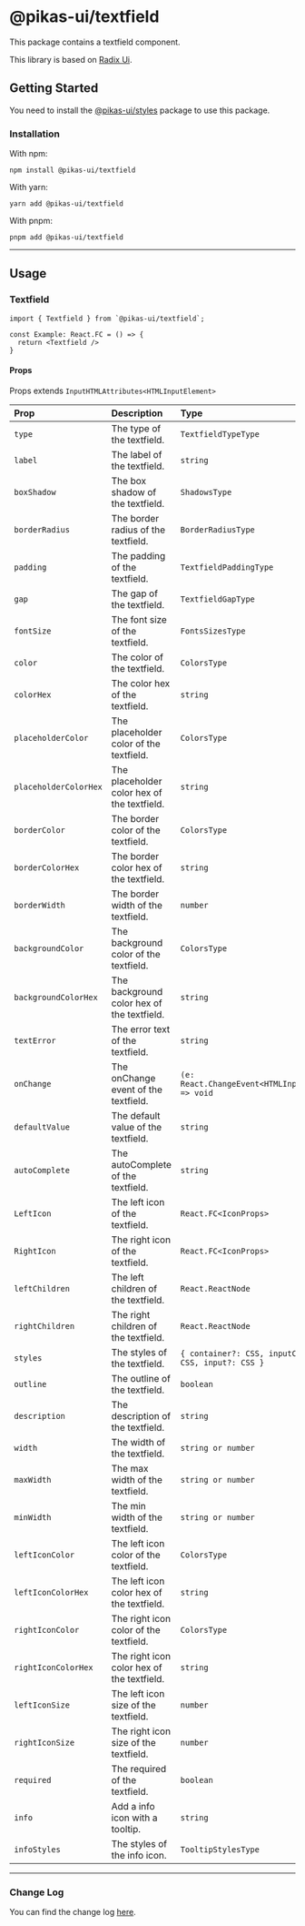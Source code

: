 # @pikas-ui/textfield

This package contains a textfield component.

This library is based on [Radix Ui](https://www.radix-ui.com/).

## Getting Started

You need to install the [@pikas-ui/styles](../styles/README.md) package to use this package.

### Installation

With npm:

```
npm install @pikas-ui/textfield
```

With yarn:

```
yarn add @pikas-ui/textfield
```

With pnpm:

```
pnpm add @pikas-ui/textfield
```

---

## Usage

### Textfield

```tsx
import { Textfield } from `@pikas-ui/textfield`;

const Example: React.FC = () => {
  return <Textfield />
}
```

#### Props

Props extends `InputHTMLAttributes<HTMLInputElement>`

| Prop                  | Description                                 | Type                                                     | Default             |
| :-------------------- | :------------------------------------------ | :------------------------------------------------------- | :------------------ |
| `type`                | The type of the textfield.                  | `TextfieldTypeType`                                      | `"text"`            |
| `label`               | The label of the textfield.                 | `string`                                                 | -                   |
| `boxShadow`           | The box shadow of the textfield.            | `ShadowsType`                                            | `"DIMINUTION_1"`    |
| `borderRadius`        | The border radius of the textfield.         | `BorderRadiusType`                                       | `"md"`              |
| `padding`             | The padding of the textfield.               | `TextfieldPaddingType`                                   | `"md"`              |
| `gap`                 | The gap of the textfield.                   | `TextfieldGapType`                                       | -                   |
| `fontSize`            | The font size of the textfield.             | `FontsSizesType`                                         | `"EM-MEDIUM"`       |
| `color`               | The color of the textfield.                 | `ColorsType`                                             | -                   |
| `colorHex`            | The color hex of the textfield.             | `string`                                                 | -                   |
| `placeholderColor`    | The placeholder color of the textfield.     | `ColorsType`                                             | -                   |
| `placeholderColorHex` | The placeholder color hex of the textfield. | `string`                                                 | -                   |
| `borderColor`         | The border color of the textfield.          | `ColorsType`                                             | `"TRANSPARENT"`     |
| `borderColorHex`      | The border color hex of the textfield.      | `string`                                                 | -                   |
| `borderWidth`         | The border width of the textfield.          | `number`                                                 | `0`                 |
| `backgroundColor`     | The background color of the textfield.      | `ColorsType`                                             | `"GRAY_LIGHTEST_1"` |
| `backgroundColorHex`  | The background color hex of the textfield.  | `string`                                                 | -                   |
| `textError`           | The error text of the textfield.            | `string`                                                 | -                   |
| `onChange`            | The onChange event of the textfield.        | `(e: React.ChangeEvent<HTMLInputElement>) => void`       | -                   |
| `defaultValue`        | The default value of the textfield.         | `string`                                                 | -                   |
| `autoComplete`        | The autoComplete of the textfield.          | `string`                                                 | -                   |
| `LeftIcon`            | The left icon of the textfield.             | `React.FC<IconProps>`                                    | -                   |
| `RightIcon`           | The right icon of the textfield.            | `React.FC<IconProps>`                                    | -                   |
| `leftChildren`        | The left children of the textfield.         | `React.ReactNode`                                        | -                   |
| `rightChildren`       | The right children of the textfield.        | `React.ReactNode`                                        | -                   |
| `styles`              | The styles of the textfield.                | `{ container?: CSS, inputContainer?: CSS, input?: CSS }` | -                   |
| `outline`             | The outline of the textfield.               | `boolean`                                                | `true`              |
| `description`         | The description of the textfield.           | `string`                                                 | -                   |
| `width`               | The width of the textfield.                 | `string or number`                                       | `"100%"`            |
| `maxWidth`            | The max width of the textfield.             | `string or number`                                       | `"100%"`            |
| `minWidth`            | The min width of the textfield.             | `string or number`                                       | -                   |
| `leftIconColor`       | The left icon color of the textfield.       | `ColorsType`                                             | -                   |
| `leftIconColorHex`    | The left icon color hex of the textfield.   | `string`                                                 | -                   |
| `rightIconColor`      | The right icon color of the textfield.      | `ColorsType`                                             | -                   |
| `rightIconColorHex`   | The right icon color hex of the textfield.  | `string`                                                 | -                   |
| `leftIconSize`        | The left icon size of the textfield.        | `number`                                                 | -                   |
| `rightIconSize`       | The right icon size of the textfield.       | `number`                                                 | -                   |
| `required`            | The required of the textfield.              | `boolean`                                                | `false`             |
| `info`                | Add a info icon with a tooltip.             | `string`                                                 | -                   |
| `infoStyles `         | The styles of the info icon.                | `TooltipStylesType`                                      | -                   |

---

### Change Log

You can find the change log [here](CHANGELOG.md).
